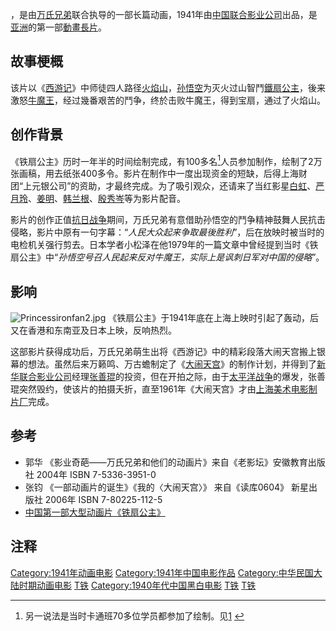 {{refimprove|time=2013-09-17}}
{{Infobox Film
| name           = 鐵扇公主
| original_name  = ''{{lang|en|The Princess of Iron Fan}}''
| image          = File:Princessironfan.jpg
| image_size     =
| caption        = 
| based_on       = 
| 監製           = [[张善琨|张善琨]]
| 製片           = 
| 導演           = [[万籁鸣|万籁鸣]]<br />[[万古蟾|万古蟾]]
| 編劇           = [[王乾白|王乾白]]
| 主演           = [[白虹_(1920年)|白虹]]<br />[[嚴月玲|嚴月玲]]<br />[[姜明_(1910年)|姜明]]<br />[[韓蘭根|韓蘭根]]<br />[[殷秀岑|殷秀岑]]
| 攝影           =  [[劉廣興|劉廣興]]<br />[[陳正發|陳正發]]<br />[[周家讓|周家讓]]<br />[[石鳳岐|石鳳岐]]<br />[[孫緋霞|孫緋霞]]
| 剪輯           = [[王金義|王金義]]
| 主題曲         =
| 配樂           = [[陸仲任|陸仲任]]
| 製片商         = 
| 發行商         = [[中国联合影业公司|中国联合影业公司]]
| 產地           = {{ROC-1928}}
| 片長           = 80分鐘
| 上映日期       = {{ROC-1928}}[[上海市_(中華民國)|上海市]]：1941年
| 語言           = [[中華民國國語|國語]]
| 票房           = 
| preceded_by = 
| followed_by = 
}}
{{engname|《鐵扇公主》|'''The Princess of Iron Fan'''}}，是由[[万氏兄弟|万氏兄弟]]联合执导的一部长篇动画，1941年由[[中国联合影业公司|中国联合影业公司]]出品，是[[亚洲|亚洲]]的第一部[[動畫長片|動畫長片]]。

==故事梗概==
该片以《[[西游记|西游记]]》中师徒四人路径[[火焰山|火焰山]]，[[孙悟空|孙悟空]]为灭火过山智鬥[[鐵扇公主|鐵扇公主]]，後来激怒[[牛魔王|牛魔王]]，经过幾番艰苦的鬥争，终於击败牛魔王，得到宝扇，通过了火焰山。

==创作背景==
《铁扇公主》历时一年半的时间绘制完成，有100多名<ref>另一说法是当时卡通班70多位学员都参加了绘制。见[http://www.joyo.com/detail/product-more.asp?prodid=bkys612354&c=editorcomment&uid=w5sgu71odsggg7aquug77s5m9] {{Wayback|url=http://www.joyo.com/detail/product-more.asp?prodid=bkys612354&c=editorcomment&uid=w5sgu71odsggg7aquug77s5m9 |date=20190701182709 }}</ref>人员参加制作，绘制了2万张画稿，用去纸张400多令。影片在制作中一度出现资金的短缺，后得上海财团“上元银公司”的资助，才最终完成。为了吸引观众，还请来了当红影星[[白虹_(1920年)|白虹]]、[[严月玲|严月玲]]、[[姜明_(1910年)|姜明]]、[[韩兰根|韩兰根]]、[[殷秀岑|殷秀岑]]等为影片配音。

影片的创作正值[[抗日战争|抗日战争]]期间，万氏兄弟有意借助孙悟空的鬥争精神鼓舞人民抗击侵略，影片中原有一句字幕：“''人民大众起来争取最後胜利''”，后在放映时被当时的电检机关强行剪去。日本学者小松泽在他1979年的一篇文章中曾经提到当时《铁扇公主》中“''孙悟空号召人民起来反对牛魔王，实际上是讽刺日军对中国的侵略''”。

==影响==
[[File:Princessironfan2.jpg|thumb]]
《铁扇公主》于1941年底在上海上映时引起了轰动，后又在香港和东南亚及日本上映，反响热烈。

这部影片获得成功后，万氏兄弟萌生出将《西游记》中的精彩段落大闹天宫搬上银幕的想法。虽然后来万籁鸣、万古蟾制定了《[[大闹天宫|大闹天宫]]》的制作计划，并得到了[[新华联合影业公司|新华联合影业公司]]经理[[张善琨|张善琨]]的投资，但在开拍之际，由于[[太平洋战争|太平洋战争]]的爆发，张善琨突然毁约，使该片的拍摄夭折，直至1961年《大闹天宫》才由[[上海美术电影制片厂|上海美术电影制片厂]]完成。

==参考==
*郭华 《影业奇葩——万氏兄弟和他们的动画片》来自《老影坛》安徽教育出版社 2004年 ISBN 7-5336-3951-0
*张钧 《一部动画片的诞生》《我的〈大闹天宫〉》 来自《读库0604》 新星出版社 2006年 ISBN 7-80225-112-5
*[http://ent.enorth.com.cn/system/2005/12/10/001185210.shtml 中国第一部大型动画片《铁扇公主》] {{Wayback|url=http://ent.enorth.com.cn/system/2005/12/10/001185210.shtml |date=20060528010401 }}

==注释==
{{Reflist}}

{{西游记}}
[[Category:1941年动画电影|Category:1941年动画电影]]
[[Category:1941年中国电影作品|Category:1941年中国电影作品]]
[[Category:中华民国大陆时期动画电影|Category:中华民国大陆时期动画电影]]
[[Category:西遊記題材動畫電影|T铁]]
[[Category:1940年代中国黑白电影|Category:1940年代中国黑白电影]]
[[Category:中国奇幻电影|T铁]]
[[Category:中國冒險片|T铁]]